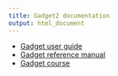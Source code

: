 ```yaml
---
title: Gadget2 documentation
output: html_document
---
```


* [Gadget user guide](userguide/)
* [Gadget reference manual](reference/)
* [Gadget course](gadget-course/)
